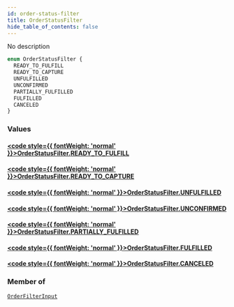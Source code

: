 ```yaml
---
id: order-status-filter
title: OrderStatusFilter
hide_table_of_contents: false
---
```








No description

```graphql
enum OrderStatusFilter {
  READY_TO_FULFILL
  READY_TO_CAPTURE
  UNFULFILLED
  UNCONFIRMED
  PARTIALLY_FULFILLED
  FULFILLED
  CANCELED
}
```


### Values

#### [<code style={{ fontWeight: 'normal' }}>OrderStatusFilter.<b>READY_TO_FULFILL</b></code>](#) 
> 
> 

#### [<code style={{ fontWeight: 'normal' }}>OrderStatusFilter.<b>READY_TO_CAPTURE</b></code>](#) 
> 
> 

#### [<code style={{ fontWeight: 'normal' }}>OrderStatusFilter.<b>UNFULFILLED</b></code>](#) 
> 
> 

#### [<code style={{ fontWeight: 'normal' }}>OrderStatusFilter.<b>UNCONFIRMED</b></code>](#) 
> 
> 

#### [<code style={{ fontWeight: 'normal' }}>OrderStatusFilter.<b>PARTIALLY_FULFILLED</b></code>](#) 
> 
> 

#### [<code style={{ fontWeight: 'normal' }}>OrderStatusFilter.<b>FULFILLED</b></code>](#) 
> 
> 

#### [<code style={{ fontWeight: 'normal' }}>OrderStatusFilter.<b>CANCELED</b></code>](#) 
> 
> 



### Member of

[`OrderFilterInput`](../../../developer/api-reference/inputs/order-filter-input)  <Badge class="secondary" text="input"/>



